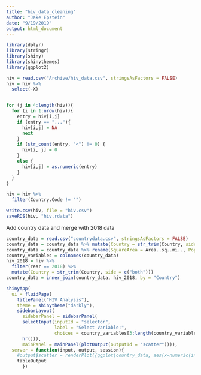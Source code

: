 ```yaml
---
title: "hiv_data_cleaning"
author: "Jake Epstein"
date: "9/19/2019"
output: html_document
---
```


```r
library(dplyr)
library(stringr)
library(shiny)
library(shinythemes)
library(ggplot2)

hiv = read.csv("Archive/hiv_data.csv", stringsAsFactors = FALSE)
hiv = hiv %>%
  select(-X)


for (j in 4:length(hiv)){
  for (i in 1:nrow(hiv)){
    entry = hiv[i,j]
    if (entry == "..."){
      hiv[i,j] = NA
      next
    }
    if (str_count(entry, "<") != 0) {
      hiv[i, j] = 0
    }
    else {
      hiv[i,j] = as.numeric(entry)
    }
  }
}

hiv = hiv %>%
  filter(Country.Code != "")

write.csv(hiv, file = "hiv.csv")
saveRDS(hiv, "hiv.rdata")
```



Add country data and merge with 2018 data
```r
country_data = read.csv("countrydata.csv", stringsAsFactors = FALSE)
country_data = country_data %>% mutate(Country = str_trim(Country, side = c("both")))
country_data = country_data %>% rename(SquareArea = Area..sq..mi.., PopulationDensity = Pop..Density..per.sq..mi.., CoastlineRatio = Coastline..coast.area.ratio., NetMigration = Net.migration, InfantMortality = Infant.mortality..per.1000.births., GDPperCapita = GDP....per.capita., Literacy = Literacy...., PhoneOwnership = Phones..per.1000., Arable = Arable...., Crops = Crops...., Other = Other....)
country_variables = colnames(country_data)
hiv_2018 = hiv %>%
  filter(Year == 2018) %>% 
  mutate(Country = str_trim(Country, side = c("both")))
country_data = inner_join(country_data, hiv_2018, by = "Country")
```


```r
shinyApp(
  ui = fluidPage(
    titlePanel("HIV Analysis"),
    theme = shinytheme("darkly"),
    sidebarLayout(
      sidebarPanel = sidebarPanel(
      selectInput(inputId = "selector",
                  label = "Select Variable:",
                  choices = country_variables[3:length(country_variables)],
      hr())),
      mainPanel = mainPanel(plotOutput(outputId = "scatter")))), 
  server = function(input, output, session){
    #output$scatter = renderPlot({ggplot(country_data, aes(x=numeric(input$selector), y=All.ages.incidence.rate..per.1000.)) + geom_point()})
    tableOutput
      })
```
